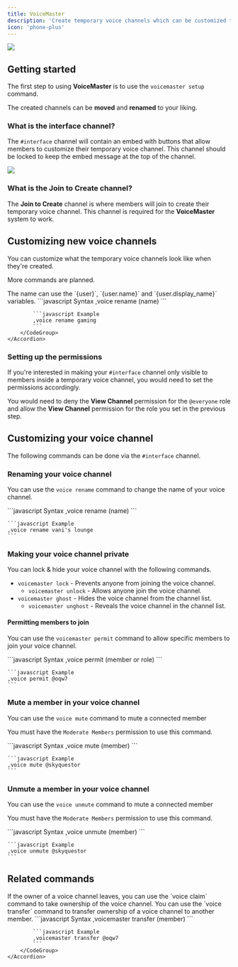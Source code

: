 ---
title: VoiceMaster
description: 'Create temporary voice channels which can be customized to your liking'
icon: 'phone-plus'
---

<Frame>
  <img src="/images/server-setup/voicemaster.png" />
</Frame>

## Getting started

The first step to using **VoiceMaster** is to use the `voicemaster setup` command.

<Tip>The created channels can be **moved** and **renamed** to your liking.</Tip>

### What is the interface channel?

The `#interface` channel will contain an embed with buttons that allow members to customize their temporary voice channel. This channel should be locked to keep the embed message at the top of the channel.

<Frame>
  <img src="/images/server-setup/voicemaster-panel.png" />
</Frame>

### What is the Join to Create channel?

The **Join to Create** channel is where members will join to create their temporary voice channel. This channel is required for the **VoiceMaster** system to work.

## Customizing new voice channels

You can customize what the temporary voice channels look like when they're created.

More commands are planned.

<AccordionGroup>
    <Accordion title="Setting the default channel name">
        <Info>The name can use the `{user}`, `{user.name}` and `{user.display_name}` variables.</Info>
        <CodeGroup>
            ```javascript Syntax
            ,voice rename (name)
            ```

            ```javascript Example
            ,voice rename gaming
            ```
        </CodeGroup>
    </Accordion>

</AccordionGroup>

### Setting up the permissions

If you're interested in making your `#interface` channel only visible to members inside a temporary voice channel, you would need to set the permissions accordingly.

You would need to deny the **View Channel** permission for the `@everyone` role and allow the **View Channel** permission for the role you set in the previous step.

## Customizing your voice channel

The following commands can be done via the `#interface` channel.

### Renaming your voice channel

You can use the `voice rename` command to change the name of your voice channel.


<CodeGroup>
    ```javascript Syntax
    ,voice rename (name)
    ```

    ```javascript Example
    ,voice rename vani's lounge
    ```

</CodeGroup>

### Making your voice channel private

You can lock & hide your voice channel with the following commands.

- `voicemaster lock` - Prevents anyone from joining the voice channel.
  - `voicemaster unlock` - Allows anyone join the voice channel.
- `voicemaster ghost` - Hides the voice channel from the channel list.
  - `voicemaster unghost` - Reveals the voice channel in the channel list.

#### Permitting members to join

You can use the `voicemaster permit` command to allow specific members to join your voice channel.

<CodeGroup>
    ```javascript Syntax
    ,voice permit (member or role)
    ```

    ```javascript Example
    ,voice permit @oqw7
    ```

</CodeGroup>

### Mute a member in your voice channel

You can use the `voice mute` command to mute a connected member

<Info>You must have the `Moderate Members` permission to use this command.</Info>

<CodeGroup>
    ```javascript Syntax
    ,voice mute (member)
    ```

    ```javascript Example
    ,voice mute @skyquestor
    ```

</CodeGroup>

### Unmute a member in your voice channel

You can use the `voice unmute` command to mute a connected member

<Info>You must have the `Moderate Members` permission to use this command.</Info>

<CodeGroup>
    ```javascript Syntax
    ,voice unmute (member)
    ```

    ```javascript Example
    ,voice unmute @skyquestor
    ```

</CodeGroup>

## Related commands

<AccordionGroup>
    <Accordion title="Claiming ownership">
        If the owner of a voice channel leaves, you can use the `voice claim` command to take ownership of the voice channel.
    </Accordion>
    <Accordion title="Transferring ownership">
        You can use the `voice transfer` command to transfer ownership of a voice channel to another member.
        <CodeGroup>
            ```javascript Syntax
            ,voicemaster transfer (member)
            ```

            ```javascript Example
            ,voicemaster transfer @oqw7
            ```
        </CodeGroup>
    </Accordion>
</AccordionGroup>




